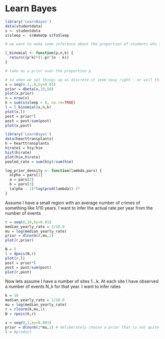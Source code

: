 Learn Bayes
========================================================

```r
library('LearnBayes')
data(studentdata)
s <- studentdata
s$sleep =  s$WakeUp-s$ToSleep

# we want to make some inference about the proportion of students who sleep more than 8 hours per day.

l_binomial <- function(p,n,k) {
  return((p^k)*(1-p)^(n - k))
}

# take as a prior over the proportion p

# so when we set things up as discrete it seem easy right - or will this approach face curse of dimensionality issues?
x = seq(0.1,.9,by=0.01)
prior = dbeta(x,10,10)
plot(x,prior)
n = nrow(s)
k = sum(s$sleep > 8, na.rm=TRUE)
l = l_binomial(x,n,k)
plot(x,l)
post = prior*l
post = post/sum(post)
plot(x,post)
```



```r
library('LearnBayes')
data(hearttransplants)
h = hearttransplants
h$rate1 = h$y/h$e
hist(h$rate)
plot(h$e,h$rate)
pooled_rate = sum(h$y)/sum(h$e)

log_prior_density <- function(lambda,pars) {
  alpha = pars[1]
  a = pars[2]
  b = pars[3]
  (alpha - 1)*log(prod(lambda))-2*
}

```


Assume I have a small region with an average number of crimes of something like 1/10 years. I want to infer the actual rate per year from the number of events
```r
r = seq(0,10,by=0.01)
median_yearly_rate = 1/10.0
mu = log(median_yearly_rate)
prior = dlnorm(r,mu,1)
plot(r,prior)

N = 5
l = dpois(N,r)
plot(r,l)
post = prior*l
post = post/sum(post)
plot(r,post)
```

Now lets assume I have a number of sites 1...k. At each site I have observed a number of events N_k for that year. I want to infer rates
```r
k = 10
median_yearly_rate = 1/10.0
mu = log(median_yearly_rate)
r = rlnorm(k,mu,1)
N = rpois(k,r)

x = seq(0,1,by=0.001)
prior = dlnorm(2*mu,1) # deliberately choose a prior that is not quite right
l = #product









```







